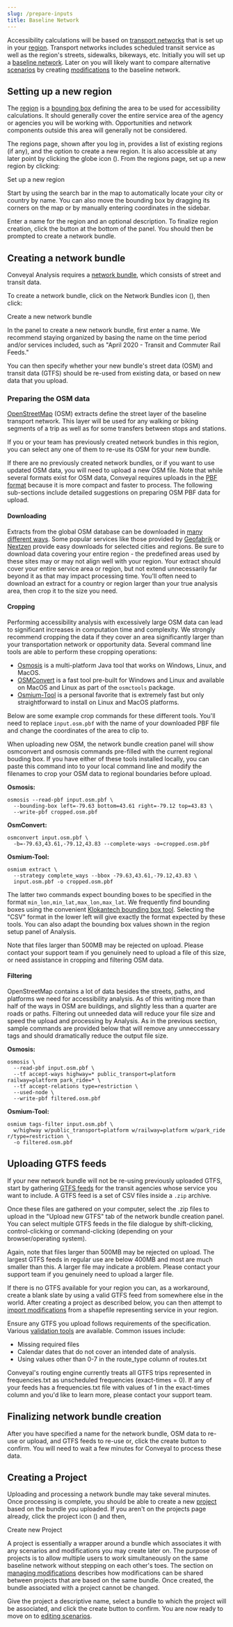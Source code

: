 ```yaml
---
slug: /prepare-inputs
title: Baseline Network
---
```


Accessibility calculations will be based on [transport networks](/glossary#transport-network) that is set up in your [region](/glossary#region). Transport networks includes scheduled transit service as well as the region's streets, sidewalks, bikeways, etc. Initially you will set up a [baseline network](/glossary#baseline-network). Later on you will likely want to compare alternative [scenarios](/glossary#scenario) by creating [modifications](/glossary#modification) to the baseline network.

## Setting up a new region

The [region](/glossary#region) is a [bounding box](https://wiki.openstreetmap.org/wiki/Bounding_Box) defining the area to be used for accessibility calculations. It should generally cover the entire service area of the agency or agencies you will be working with. Opportunities and network components outside this area will generally not be considered.

The regions page, shown after you log in, provides a list of existing regions (if any), and the option to create a new region. It is also accessible at any later point by clicking the globe icon (<i class="fa fa-globe"></i>). From the regions page, set up a new region by clicking:

<span class="btn btn-success"><i class="fa fa-plus"></i> Set up a new region</span>

Start by using the search bar in the map to automatically locate your city or country by name. You can also move the bounding box by dragging its corners on the map or by manually entering coordinates in the sidebar.

Enter a name for the region and an optional description. To finalize region creation, click the button at the bottom of the panel. You should then be prompted to create a network bundle.

## Creating a network bundle

Conveyal Analysis requires a [network bundle](/glossary#network-bundle), which consists of street and transit data.

To create a network bundle, click on the Network Bundles icon (<i class="fa fa-database"></i>), then click:

<span class="btn btn-success"><i class="fa fa-plus"></i> Create a new network bundle</span>

In the panel to create a new network bundle, first enter a name. We recommend staying organized by basing the name on the time period and/or services included, such as "April 2020 - Transit and Commuter Rail Feeds."

You can then specify whether your new bundle's street data (OSM) and transit data (GTFS) should be re-used from existing data, or based on new data that you upload.

### Preparing the OSM data

[OpenStreetMap](https://www.openstreetmap.org) (OSM) extracts define the street layer of the baseline transport network. This layer will be used for any walking or biking segments of a trip as well as for some transfers between stops and stations.

If you or your team has previously created network bundles in this region, you can select any one of them to re-use its OSM for your new bundle.

If there are no previously created network bundles, or if you want to use updated OSM data, you will need to upload a new OSM file. Note that while several formats exist for OSM data, Conveyal requires uploads in the [PBF format](https://wiki.openstreetmap.org/wiki/PBF_Format) because it is more compact and faster to process. The following sub-sections include detailed suggestions on preparing OSM PBF data for upload.

#### Downloading

Extracts from the global OSM database can be downloaded in [many different ways](https://wiki.openstreetmap.org/wiki/Downloading_data). Some popular services like those provided by [Geofabrik](http://download.geofabrik.de) or [Nextzen](https://metro-extracts.nextzen.org/) provide easy downloads for selected cities and regions. Be sure to download data covering your entire region - the predefined areas used by these sites may or may not align well with your region. Your extract should cover your entire service area or region, but not extend unnecessarily far beyond it as that may impact processing time. You'll often need to download an extract for a country or region larger than your true analysis area, then crop it to the size you need.

#### Cropping

Performing accessibility analysis with excessively large OSM data can lead to significant increases in computation time and complexity. We strongly recommend cropping the data if they cover an area significantly larger than your transportation network or opportunity data. Several command line tools are able to perform these cropping operations:

- [Osmosis](https://wiki.openstreetmap.org/wiki/Osmosis) is a multi-platform Java tool that works on Windows, Linux, and MacOS.
- [OSMConvert](https://wiki.openstreetmap.org/wiki/Osmconvert) is a fast tool pre-built for Windows and Linux and available on MacOS and Linux as part of the `osmctools` package.
- [Osmium-Tool](https://wiki.openstreetmap.org/wiki/Osmium) is a personal favorite that is extremely fast but only straightforward to install on Linux and MacOS platforms.

Below are some example crop commands for these different tools. You'll need to replace `input.osm.pbf` with the name of your downloaded PBF file and change the coordinates of the area to clip to.

When uploading new OSM, the network bundle creation panel will show osmconvert and osmosis commands pre-filled with the current regional bouding box. If you have either of these tools installed locally, you can paste this command into to your local command line and modify the filenames to crop your OSM data to regional boundaries before upload.

**Osmosis:**

```shell
osmosis --read-pbf input.osm.pbf \
  --bounding-box left=-79.63 bottom=43.61 right=-79.12 top=43.83 \
  --write-pbf cropped.osm.pbf
```

**OsmConvert:**

```shell
osmconvert input.osm.pbf \
  -b=-79.63,43.61,-79.12,43.83 --complete-ways -o=cropped.osm.pbf
```

**Osmium-Tool:**

```shell
osmium extract \
  --strategy complete_ways --bbox -79.63,43.61,-79.12,43.83 \
  input.osm.pbf -o cropped.osm.pbf
```

The latter two commands expect bounding boxes to be specified in the format `min_lon,min_lat,max_lon,max_lat`. We frequently find bounding boxes using the convenient [Klokantech bounding box tool](https://boundingbox.klokantech.com/). Selecting the "CSV" format in the lower left will give exactly the format expected by these tools. You can also adapt the bounding box values shown in the region setup panel of Analysis.

Note that files larger than 500MB may be rejected on upload. Please contact your support team if you genuinely need to upload a file of this size, or need assistance in cropping and filtering OSM data.

#### Filtering

OpenStreetMap contains a lot of data besides the streets, paths, and platforms we need for accessibility analysis. As of this writing more than half of the ways in OSM are buildings, and slightly less than a quarter are roads or paths. Filtering out unneeded data will reduce your file size and speed the upload and processing by Analysis. As in the previous section, sample commands are provided below that will remove any unneccessary tags and should dramatically reduce the output file size.

**Osmosis:**

```shell
osmosis \
  --read-pbf input.osm.pbf \
  --tf accept-ways highway=* public_transport=platform railway=platform park_ride=* \
  --tf accept-relations type=restriction \
  --used-node \
  --write-pbf filtered.osm.pbf
```

**Osmium-Tool:**

```shell
osmium tags-filter input.osm.pbf \
  w/highway w/public_transport=platform w/railway=platform w/park_ride r/type=restriction \
  -o filtered.osm.pbf
```

## Uploading GTFS feeds

If your new network bundle will not be re-using previously uploaded GTFS, start by gathering [GTFS feeds](/glossary#GTFS--GTFS-feed) for the transit agencies whose service you want to include. A GTFS feed is a set of CSV files inside a `.zip` archive.

Once these files are gathered on your computer, select the .zip files to upload in the "Upload new GTFS" tab of the network bundle creation panel. You can select multiple GTFS feeds in the file dialogue by shift-clicking, control-clicking or command-clicking (depending on your browser/operating system).

Again, note that files larger than 500MB may be rejected on upload. The largest GTFS feeds in regular use are below 400MB and most are much smaller than this. A larger file may indicate a problem. Please contact your support team if you genuinely need to upload a larger file.

If there is no GTFS available for your region you can, as a workaround, create a blank slate by using a valid GTFS feed from somewhere else in the world. After creating a project as described below, you can then attempt to [import modifications](/edit-scenario/usage#importing-modifications) from a shapefile representing service in your region.

Ensure any GTFS you upload follows requirements of the specification. Various [validation tools](https://gtfs.org/testing/) are available. Common issues include:

- Missing required files
- Calendar dates that do not cover an intended date of analysis.
- Using values other than 0-7 in the route_type column of routes.txt

Conveyal's routing engine currently treats all GTFS trips represented in frequencies.txt as unscheduled frequencies (exact-times = 0). If any of your feeds has a frequencies.txt file with values of 1 in the exact-times column and you'd like to learn more, please contact your support team.

## Finalizing network bundle creation

After you have specified a name for the network bundle, OSM data to re-use or upload, and GTFS feeds to re-use or, click the create button to confirm. You will need to wait a few minutes for Conveyal to process these data.

## Creating a Project

Uploading and processing a network bundle may take several minutes. Once processing is complete, you should be able to create a new [project](/glossary#project) based on the bundle you uploaded. If you aren't on the projects page already, click the project icon (<i class="fa fa-cubes"></i>) and then,

<span class="btn btn-success"><i class="fa fa-plus"></i> Create new Project</span>

A project is essentially a wrapper around a bundle which associates it with any scenarios and modifications you may create later on. The purpose of projects is to allow multiple users to work simultaneously on the same baseline network without stepping on each other's toes. The section on [managing modifications](/edit-scenario/usage#managing-mods) describes how modifications can be shared between projects that are based on the same bundle. Once created, the bundle associated with a project cannot be changed.

Give the project a descriptive name, select a bundle to which the project will be associated, and click the create button to confirm.
You are now ready to move on to [editing scenarios](/edit-scenario).
